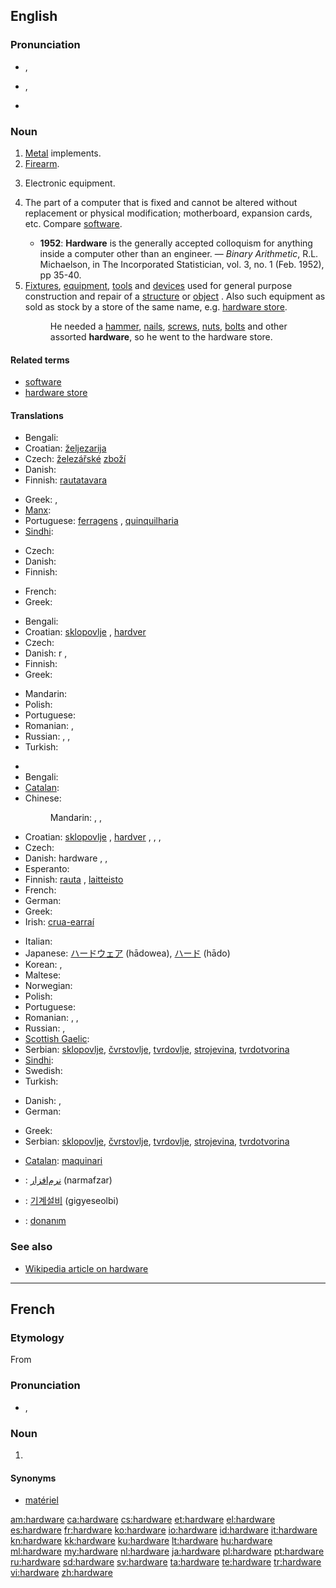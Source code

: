 ==English==

===Pronunciation===
* {{a|RP}} {{IPA|/ˈhɑːdˌwɛə/}}, {{SAMPA|/"hA:d%wE@/}}
* {{a|GenAm}} {{IPA|/ˈhɑɹdˌwɛɚ/}}, {{SAMPA|/"hArd%wE@`/}}
* {{audio|en-us-hardware.ogg|Audio (US)}}

===Noun===
{{en-noun|-}}

# [[metal|Metal]] implements.
# [[firearm|Firearm]].
# {{technology}} Electronic equipment.
# {{computing}} The part of a computer that is fixed and cannot be altered without replacement or physical modification; motherboard, expansion cards, etc.  Compare [[software]].
#* '''1952''': '''Hardware''' is the generally accepted colloquism for anything inside a computer other than an engineer. &mdash; ''Binary Arithmetic'', R.L. Michaelson, in The Incorporated Statistician, vol. 3, no. 1 (Feb. 1952), pp 35-40.
# [[fixture|Fixtures]], [[equipment]], [[tool|tools]] and [[device|devices]] used for general purpose construction and repair of a [[structure]] or [[object]] .  Also such equipment as sold as stock by a store of the same name, e.g. [[hardware store]].
#: He needed a [[hammer]], [[nail]]s, [[screw]]s, [[nut]]s, [[bolt]]s and other assorted '''hardware''', so he went to the hardware store.

====Related terms====
* [[software]]
* [[hardware store]]

====Translations====
{{trans-top|Metal implements}}
* Bengali: {{t|bn| বাংলা|tr= বাংলা|sc=Beng}}
* Croatian: [[željezarija]] {{f}}
* Czech: [[železářství|železářské]] [[zboží]] {{n}}
* Danish: {{t-|da|udstyr|n}}
* Finnish: [[rautatavara]]
{{trans-mid}}
* Greek: {{t|el|σιδηρικά|n|p|tr=sidiriká}}, {{t|el|είδη κιγκαλερίας|n|p|tr=eídi kigkalerías}}
* [[Manx]]: {{t|gv|yiarnrey}}
* Portuguese: [[ferragens]] {{f}}, [[quinquilharia]] {{f}}
* [[Sindhi]]: {{t|sd|سامَگَرِي|tr=saamagaree|sc=sd-Arab}}
{{trans-bottom}}

{{trans-top|Firearm}}
* Czech: {{t+|cs|zbraň|f}}
* Danish: {{t-|da|våben|n}}
* Finnish: {{t+|fi|tuliase}}
{{trans-mid}}
* French: {{t+|fr|arme à feu|f}}
* Greek: {{t|el|βαρύς στρατιωτικός εξοπλισμός|m|tr=varýs stratiotikós exoplismós}}
{{trans-bottom}}

{{trans-top|Electronic equipment}}
* Bengali: {{t-|bn|হার্ডওয়্যার|tr=harḑ-owar|sc=Ben|xs=Bengali}}
* Croatian: [[sklopovlje]] {{n}}, [[hardver]] {{m}}
* Czech: {{t+|cs|hardware|m}}
* Danish: {{t|da|maskine}}r {{p}}, {{t|da|maskinel|n}}
* Finnish: {{t-|fi|laitteisto}}
* Greek: {{t|el|ηλεκτρονικός εξοπλισμός|m|tr=ilektronikós exoplismós}}
{{trans-mid}}
* Mandarin: {{t|cmn|硬件|sc=Hani}}
* Polish: {{t|pl|sprzęt|m}}
* Portuguese: {{t|pt| বাংলা|m|f|p}}
* Romanian: {{t|ro|hardware|n}}, {{t|ro|aparatură|f}}
* Russian: {{t|ru|аппаратура|f|tr=apparatúra}},  {{t+|ru|хардвер|m|tr=xardvér}},  {{t+|ru|оборудование|n|tr=oborúdovanije}}
* Turkish: {{t|tr|donanım}}
{{trans-bottom}}

{{trans-top|The part of a computer that is fixed and cannot be altered without replacement or physical modification}}
* {{trreq|ar}}
* Bengali: {{t-|bn|হার্ডওয়্যার|tr=harḑ-owar|sc=Beng|xs=Bengali}}
* [[Catalan]]: {{t+|ca|maquinari|m}}
* Chinese:
*: Mandarin: {{t|cmn|硬件|tr=yìngjiàn|sc=Hani}},  {{qualifier|Taiwan}} {{t|cmn|硬體|sc=Hani}},  {{t|cmn|硬体|tr=yìngtǐ|sc=Hani}}
* Croatian: [[sklopovlje]] {{n}}, [[hardver]] {{m}}, {{t|hr|računalna sklopovska podrška|f}}, {{t|hr|strojna oprema|f}}, {{t|hr|strojevina|f}}
* Czech: {{t+|cs|hardware|m}}
* Danish: hardware {{c}}, {{t|da|maskinel|n}}, {{t|da|isenkram}} {{qualifier|slang}}
* Esperanto: {{t|eo|aparataro}}
* Finnish: [[rauta]] {{qualifier|slang}}, [[laitteisto]]
* French: {{t+|fr|matériel|m}}
* German: {{t+|de|Hardware|f}}
* Greek: {{t+|el|υλισμικό|n|tr=ylismikó}}
* Irish: [[crua-earraí]] {{m|p}}
{{trans-mid}}
* Italian: {{t+|it|hardware|m}}
* Japanese: [[ハードウェア]] (hādowea), [[ハード]] (hādo)
* Korean: {{t+|ko|하드웨어|tr=hadeuweeo|sc=Hang}},  {{t|ko|굳은모|sc=Hang}}
* Maltese: {{t|mt|ħardwer|m|xs=Maltese}}
* Norwegian: {{t-|no|maskinvare|m}}
* Polish: {{t|pl|sprzęt|m}}
* Portuguese: {{t+|pt|hardware|m}}
* Romanian: {{t|ro|hardware|f|n}}, {{t|ro|aparatură|f}}, {{t|ro|aparataj|n}}
* Russian: {{t|ru|аппаратура|f|tr=apparatúra}},  {{t+|ru|хардвер|m|tr=xardvér}}
* [[Scottish Gaelic]]: {{t-|gd|bathar-cruaidh|m|xs=Scottish Gaelic}}
* Serbian: [[sklopovlje]], [[čvrstovlje]], [[tvrdovlje]], [[strojevina]], [[tvrdotvorina]]
* [[Sindhi]]: {{sd-Arab|[[ڳڻپيوگري]]}}
* Swedish: {{t+|sv|hårdvara|c}}
* Turkish: {{t|tr|donanım}}
{{trans-bottom}}

{{trans-top|Fixtures, equipment, tools and devices used for general purpose construction and repair of a structure or object}}
* Danish: {{t|da|udstyr|n}}, {{t|da|isenkram|n}}
* German: {{t+|de|Eisenwaren|f|p}}
{{trans-mid}}
* Greek: {{t|el|δομικά υλικά|n|p|tr=domiká yliká}}
* Serbian: [[sklopovlje]], [[čvrstovlje]], [[tvrdovlje]], [[strojevina]], [[tvrdotvorina]]
{{trans-bottom}}

{{checktrans-top}}
* [[Catalan]]: [[maquinari]] {{m}}
* {{ttbc|fa}}: [[نرم‌افزار]] (narmafzar)
{{trans-mid}}
* {{ttbc|ko}}: [[기계설비]] (gigyeseolbi)
* {{ttbc|tr}}: [[donanım]]
{{trans-bottom}}

===See also===
* [[w:Hardware|Wikipedia article on hardware]]

----

==French==

===Etymology===
From {{etyl|en|fr}}

===Pronunciation===
* {{asph}} {{IPA|/aʁdwɛʁ/|lang=fr}}, {{X-SAMPA|/aRdwER/}}

===Noun===
{{fr-noun-unc|m}}

# {{computing|lang=fr}} {{l|en|hardware}}

====Synonyms====
* [[matériel]]

[[am:hardware]]
[[ca:hardware]]
[[cs:hardware]]
[[et:hardware]]
[[el:hardware]]
[[es:hardware]]
[[fr:hardware]]
[[ko:hardware]]
[[io:hardware]]
[[id:hardware]]
[[it:hardware]]
[[kn:hardware]]
[[kk:hardware]]
[[ku:hardware]]
[[lt:hardware]]
[[hu:hardware]]
[[ml:hardware]]
[[my:hardware]]
[[nl:hardware]]
[[ja:hardware]]
[[pl:hardware]]
[[pt:hardware]]
[[ru:hardware]]
[[sd:hardware]]
[[sv:hardware]]
[[ta:hardware]]
[[te:hardware]]
[[tr:hardware]]
[[vi:hardware]]
[[zh:hardware]]